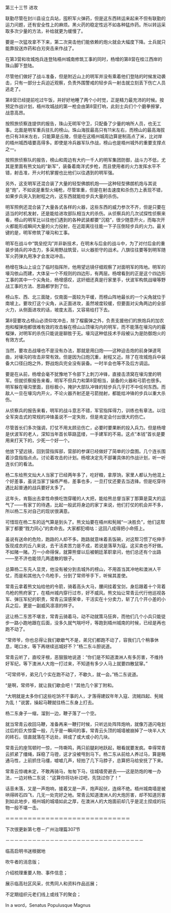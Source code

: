 

第三十三节 进攻

联勤尽管在封川县设立兵站，囤积军火弹药，但是这东西转运来起来不但有联勤的运力问题，还有安全性上的麻烦。黑火药的稳定性远不如各种猛炸药。所以转运采取多次少量的方法，补给就更为缓慢了。

要是一次猛攻拿不下来，第二次突击他们能依赖的炮火就会大幅度下降。士兵就只能靠投送炸药和白刃突击来作战了。

在第3营和攻城炮兵连登陆梧州城南修筑工事的同时，杨增的第8营在桂江西岸的珠山脚下登陆。

尽管他们做好了战斗准备，但是附近山上的明军并没有乘着他们登陆的时候发动袭击，只有一部分士兵迫近观察，负责外围警戒的轻步兵一射击就立刻丢下伤亡人员逃走了。

第8营已经提前吃过午饭，并好好地睡了两个小时觉，正是精力最充沛的时候。按预定作战计划，梧州攻城战的第一枪会由第8营打响，此刻士兵们个个磨拳擦掌，战意高昂。

按照旅侦察连提供的报告，珠山无明军守卫，只配备了少量的哨所人员，也无工事。北面是明军重兵驻扎的榜山。珠山海拔最高只有11米左右，而榜山的最高海拔也只有38米左右，只能算是丘陵，但是在这梧州城周边算是制高点了米，比对岸的梧州城西墙要高得多。即使是冷兵器军队作战，榜山也是梧州城外的重要支撑点之一。

按照旅侦察队的报告，榜山和周边有大约一千人的明军集团防御，战斗力不低，尤其是里面有熊文灿的“新军”，装备着南洋式步枪，而且使用者的火力发挥水平不错，射击准，开火时机掌握也比他们以往遇到的明军强。

另外，这支明军还混合装了大量的轻型佛朗机炮――这种轻型佛朗机炮与其说是“炮”，不如说是重型火绳枪，尽管笨重，但是在射击速度和杀伤力上表现不错，如果步兵突入到射程之内，这东西就能给步兵大量的杀伤。

明军照例还混合装了大量各式各样的火器，这些东西的威力参次不齐，但是只要在适当的时机发射，还是能给进攻部队相当大的杀伤。从侦察兵的几次试探性侦察来看，榜山的明军比以往他们遇到的各种武装都要“沉稳”，很少随意开火，而每次开火都能形成瞬间大量的火力投射，在近距离往往能一下子压倒轻步兵的火力。最关键的是，明军修筑了壕沟和工事。

明军在战斗中“筑垒挖沟”并非新技术，在明末与后金的战斗中，为了对付后金的重装步骑兵的冲击力，多采用野战筑营，以火器拒守的战术。八旗往往要等到明军随军火药弹丸用净才会发动冲击。

杨增在珠山上设立了临时指挥所，他用望远镜仔细观察了对面明军的阵地。明军的壕沟依山而建，大体呈一个不规则的四边形，有两层。杨增看到的正是这个四边形工事的其中一个尖角处，杨增感叹，这奸细还真是行家里手，伏波军构筑战壕等野战工事的方法、思路都学到了位。

榜山东、西、北三面陡，仅南面一面较为平缓，而榜山阵地最长的一个尖角就位于南坡上。要攻打这个尖角，从正面进攻，虽然坡度较缓，但要面对尖角两边的全部火力，从侧面进攻的话，坡度太高，又容易给打下去。

第8营要攻占榜山必须仰攻冲击，除了榴霰弹之外，负责支援他们的旅炮兵的加农炮和榴弹炮都很难有效的攻击躲在榜山山顶壕沟内的明军，而不能落在壕沟内的霰榴弹，对明军的杀伤只能说是聊胜于无。壕沟这种低技术手段被认为是防御炮火的有效方式。

当然，要攻击战壕也不是没有办法，那就是用臼炮――这种迫击炮的前身弹道弯曲，对壕沟的攻击非常有效。但是因为臼炮沉重，射程又近。除了在攻城炮兵中装备大口径臼炮之外，野战炮兵完全没有装备。一时半会也等不及后方调运。

要是在从前，杨增会毫不犹豫地下令部下上刺刀冲锋，直接击溃窝在壕沟里的明军。但就侦察报告来看，明军不但兵力和第8营相当，装备的火器和弓箭也很多。明军躲在壕沟里面，目标极小，掩护大部队冲锋的轻步兵几乎打不中任何东西。而敌人一旦在壕沟内开火，不论火器齐射还是弓箭抛射，都能给冲锋的步兵以重大杀伤。

从侦察兵的报告来看，明军的战斗意志不错，军官指挥得力，训练也有章法。以往全军突击式的常规的冲锋虽说不一定失败，但是肯定会付出很大的伤亡。

尽管首长们多次强调，打仗不用太顾忌伤亡，必要时要果断的投入兵力。但是杨增是伏波军的老人，深知当年首长筚路蓝缕，一手建军的不易。这点“本钱”首长是要用来打天下的，少死一个好一个。

他放下望远镜，回到营指挥部，营部的参谋已经做好了简单的沙盘图。几个连长围着沙盘指指点点。讨论着攻击的计划。杨增决定先不部署具体的作战计划，听一听连长们的看法。

杨二东给熊文灿大人当家丁已经两年多了，吃好粮，拿厚饷，家里人都认为他混上个好差事，虽说当家丁操练严格，差事也多，一旦打仗还要去当选锋。但是吃穿待遇比起普通的战兵要好太多了。

这年头，肯豁出去拿性命换吃饱穿暖的人大把，能给熊总督当家丁那算是莫大的运气了――有家丁的待遇，比起一般武将身边的家丁来说，他们打仗的机会并不多，所以杨二东对自己的现状很满意。

可惜现在杨二东的运气算是到头了。熊文灿要在梧州和髡贼“一决胜负”，他们这帮家丁都要“戮力同心”的卖命去。大家都犯嘀咕：这回八成得把小命搭上。

虽说有送命的危险，跑路的人却不多。跑路就意味着丢饭碗，对这帮习惯了吃伸手饭现成衣的丘八来说，去干活卖苦力是不成，若说是落草为寇。这买卖也不好做。不如赌一赌。万一小命得保，就算熊督以后被朝廷革职拿问，他们总还有个出路――至不济也能领几两遣散的银子。

总算杨二东先人显灵，他没有被分到去城外的榜山，不用首当其冲地和澳洲人干仗，而是和其他九个鸟枪手，分到了常师爷手下，听候其差使。

常青云拿着熊文灿给他的令箭，骑着高头大马，腰间挂着宝剑，身后跟着十个背着鸟枪的熊府家丁，在梧州城内穿行过市，好不威风。熊文灿让常青云代行他巡视各军、弹压军纪的职责，常青云深感荣幸，干活实在十分卖力，斩了几个开小差的小兵之后，更是一副威风凛凛的样子。

这让杨二东苦不堪言，常青云骑着马，动不动就策马狂奔，而他们几个小兵只能徒步一路小跑地跟在后面，没多久就气喘吁吁，等跑到梧州城南的时候，已经是再也跑不动了。

“常师爷，你也总得让我们歇歇气不是，弟兄们都跑不动了，容我们几个稍事休息，喝口水，等下再继续巡城好不？”杨二东斗胆说道。

常青云听了，直咬牙根，恶狠狠地说道：“你们是不知道澳洲人有多厉害，不维持好军纪，等下澳洲人大炮一打过来，不知道有多少人马上就要四散鼠窜。”

“可常师爷，弟兄几个实在跑不动了，不歇久，就一会。”杨二东说道。

“是啊，常师爷，就让我们歇会吧！”其他几个家丁附和。

“大明就是太多你们这些吃饷不干事的人，才落得建奴年年入寇、流贼四起、髡贼为乱！”说罢，操起马鞭就往杨二东身上打去。

杨二东身子一缩，溜到一边，鞭子落了一个空。

就当常青云收回马鞭，准备再来一鞭打时候，只听远处阵阵炮响，就像万道闪电划过后的巨大惊雷一般，几乎是一瞬间的事，常青云头顶的城墙被崩掉了一块半人大的砖石，径直就落在不远处，碎成了或大或小的几块。

常青云的座驾顿时一惊，一阵嘶鸣，两只前腿刹地跃起，眼看就要发疯。幸得常青云抓紧了缰绳，踩稳了马镫，这才没被甩到马下。杨二东从前给人养过马，算是略通马性，上前抓住马缰，嘘嘘几声，轻拍了几下马脖子，总算把马给安抚了下来。

常青云惊魂未定，不敢再骑马，匆匆下马，往城墙旁避去――这是防炮的唯一办法，一边对杨二东说：“这算你将功补过吧，先饶过你了！”

话音未落，又是一声炮响，接着又是一声，炮声起伏，连绵不绝。梧州城南墙是被哄得砖石四飞，几无一处完好之地。常青云知道澳洲人的大炮厉害，却不知道厉害到如此地步，梧州城的城墙如此之厚，在澳洲人的大炮面前却几乎是泥土捏成的玩物一般不堪一击。

＝＝＝＝＝＝＝＝＝＝＝＝＝＝＝＝＝＝＝＝＝＝＝＝＝＝＝＝

下次很更新第七卷－广州治理篇307节

－－－－－－－－－－－－－－－－－－－－－－－－－－－－－－－

临高启明书迷根据地

吹牛者的消息版；

介绍梳理重要人物、事件信息；

展示临高社区风采，优秀同人和资料作品巡展；

不定期组织元老们线上或线下的聚会；

In a word，Senatus Populusque Magnus

